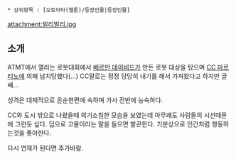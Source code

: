  * 상위항목 : [오토마타(웹툰)/등장인물|등장인물]

attachment:빌리빌리.jpg

== 소개 ==

ATMT에서 열리는 로봇대회에서 [[베르만 데이비드]]가 만든 로봇 대상을 탔으며 [[CC 마르티노]]에 의해 납치당했다(...) CC말로는 정정 당당히 내기를 해서 가져왔다고 하지만 글쌔...

성격은 대체적으로 온순한편에 속하며 가사 전반에 능숙하다.

CC와 도시 밖으로 나왔을때 의기소침한 모습을 보였는데 아무래도 사람들의 시선때문에 그런듯 싶다. 덤으로 고물이라는 말을 들으면 발끈한다. 기분상으로 인간처럼 행동하는것을 좋아한다.

다시 연재가 된다면 추가바람.
